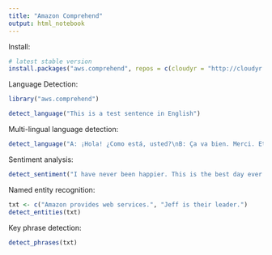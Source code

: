 ```yaml
---
title: "Amazon Comprehend"
output: html_notebook
---
```


Install:
```r
# latest stable version
install.packages("aws.comprehend", repos = c(cloudyr = "http://cloudyr.github.io/drat", getOption("repos")))
```

Language Detection:
```r
library("aws.comprehend")

detect_language("This is a test sentence in English")
```

Multi-lingual language detection:
```r
detect_language("A: ¡Hola! ¿Como está, usted?\nB: Ça va bien. Merci. Et toi?")
```

Sentiment analysis:
```r
detect_sentiment("I have never been happier. This is the best day ever.")
```

Named entity recognition:
```r
txt <- c("Amazon provides web services.", "Jeff is their leader.")
detect_entities(txt)
```

Key phrase detection:
```r
detect_phrases(txt)
```

